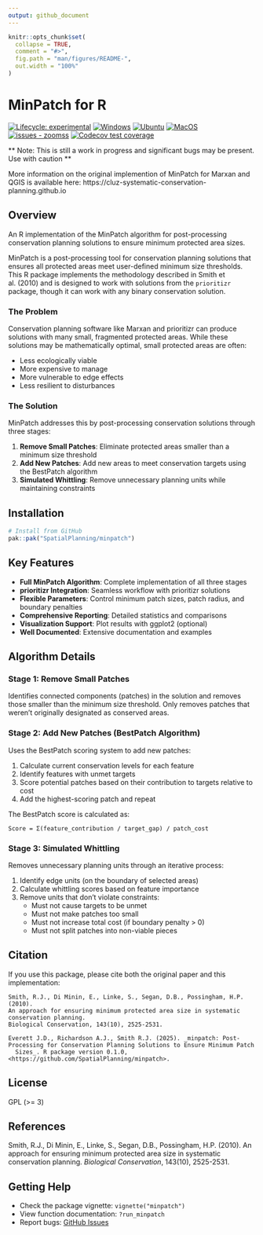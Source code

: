 ```yaml
---
output: github_document
---
```


<!-- README.md is generated from README.Rmd. Please edit that file -->

```r
knitr::opts_chunk$set(
  collapse = TRUE,
  comment = "#>",
  fig.path = "man/figures/README-",
  out.width = "100%"
)
```

# MinPatch for R
<!-- badges: start -->
[![Lifecycle: experimental](https://img.shields.io/badge/lifecycle-experimental-orange.svg)](https://lifecycle.r-lib.org/articles/stages.html#experimental)
[![Windows](https://github.com/SpatialPlanning/minpatch/actions/workflows/Windows.yaml/badge.svg)](https://github.com/SpatialPlanning/minpatch/actions/workflows/Windows.yaml)
[![Ubuntu](https://github.com/SpatialPlanning/minpatch/actions/workflows/Ubuntu.yaml/badge.svg)](https://github.com/SpatialPlanning/minpatch/actions/workflows/Ubuntu.yaml)
[![MacOS](https://github.com/SpatialPlanning/minpatch/actions/workflows/MacOS.yaml/badge.svg)](https://github.com/SpatialPlanning/minpatch/actions/workflows/MacOS.yaml)
[![issues - zoomss](https://img.shields.io/github/issues/SpatialPlanning/minpatch)](https://github.com/SpatialPlanning/minpatch/issues)
[![Codecov test coverage](https://codecov.io/gh/SpatialPlanning/minpatch/graph/badge.svg)](https://app.codecov.io/gh/SpatialPlanning/minpatch)
<!-- badges: end -->


** Note: This is still a work in progress and significant bugs may be present. Use with caution **

More information on the original implemention of MinPatch for Marxan and QGIS is available here:  https://cluz-systematic-conservation-planning.github.io

## Overview

An R implementation of the MinPatch algorithm for post-processing conservation planning solutions to ensure minimum protected area sizes.

MinPatch is a post-processing tool for conservation planning solutions that ensures all protected areas meet user-defined minimum size thresholds. This R package implements the methodology described in Smith et al. (2010) and is designed to work with solutions from the `prioritizr` package, though it can work with any binary conservation solution.

### The Problem

Conservation planning software like Marxan and prioritizr can produce solutions with many small, fragmented protected areas. While these solutions may be mathematically optimal, small protected areas are often:

- Less ecologically viable
- More expensive to manage
- More vulnerable to edge effects
- Less resilient to disturbances

### The Solution

MinPatch addresses this by post-processing conservation solutions through three stages:

1. **Remove Small Patches**: Eliminate protected areas smaller than a minimum size threshold
2. **Add New Patches**: Add new areas to meet conservation targets using the BestPatch algorithm
3. **Simulated Whittling**: Remove unnecessary planning units while maintaining constraints

## Installation

```r
# Install from GitHub
pak::pak("SpatialPlanning/minpatch")
```


## Key Features

- **Full MinPatch Algorithm**: Complete implementation of all three stages
- **prioritizr Integration**: Seamless workflow with prioritizr solutions
- **Flexible Parameters**: Control minimum patch sizes, patch radius, and boundary penalties
- **Comprehensive Reporting**: Detailed statistics and comparisons
- **Visualization Support**: Plot results with ggplot2 (optional)
- **Well Documented**: Extensive documentation and examples

## Algorithm Details

### Stage 1: Remove Small Patches

Identifies connected components (patches) in the solution and removes those smaller than the minimum size threshold. Only removes patches that weren't originally designated as conserved areas.

### Stage 2: Add New Patches (BestPatch Algorithm)

Uses the BestPatch scoring system to add new patches:

1. Calculate current conservation levels for each feature
2. Identify features with unmet targets
3. Score potential patches based on their contribution to targets relative to cost
4. Add the highest-scoring patch and repeat

The BestPatch score is calculated as:

```
Score = Σ(feature_contribution / target_gap) / patch_cost
```

### Stage 3: Simulated Whittling

Removes unnecessary planning units through an iterative process:

1. Identify edge units (on the boundary of selected areas)
2. Calculate whittling scores based on feature importance
3. Remove units that don't violate constraints:
   - Must not cause targets to be unmet
   - Must not make patches too small
   - Must not increase total cost (if boundary penalty > 0)
   - Must not split patches into non-viable pieces

## Citation

If you use this package, please cite both the original paper and this implementation:

```
Smith, R.J., Di Minin, E., Linke, S., Segan, D.B., Possingham, H.P. (2010). 
An approach for ensuring minimum protected area size in systematic conservation planning. 
Biological Conservation, 143(10), 2525-2531.

Everett J.D., Richardson A.J., Smith R.J. (2025). _minpatch: Post-Processing for Conservation Planning Solutions to Ensure Minimum Patch
  Sizes_. R package version 0.1.0, <https://github.com/SpatialPlanning/minpatch>.
```

## License

GPL (>= 3)

## References

Smith, R.J., Di Minin, E., Linke, S., Segan, D.B., Possingham, H.P. (2010). An approach for ensuring minimum protected area size in systematic conservation planning. *Biological Conservation*, 143(10), 2525-2531.

## Getting Help

- Check the package vignette: `vignette("minpatch")`
- View function documentation: `?run_minpatch`
- Report bugs: [GitHub Issues](https://github.com/SpatialPlanning/minpatch/issues)
